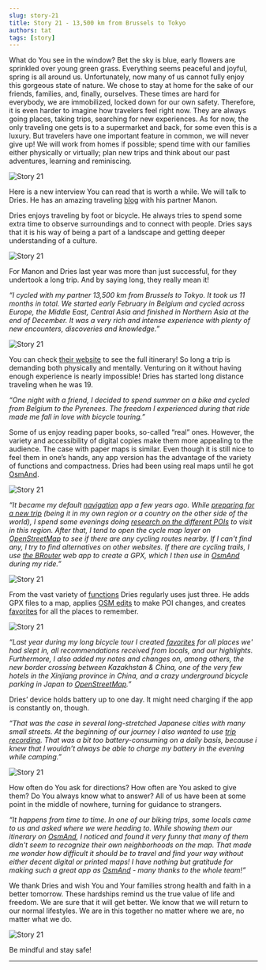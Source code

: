 ```yaml
---
slug: story-21
title: Story 21 - 13,500 km from Brussels to Tokyo
authors: tat
tags: [story]
---
```


What do You see in the window? Bet the sky is blue, early flowers are sprinkled over young green grass. Everything seems peaceful and joyful, spring is all around us. Unfortunately, now many of us cannot fully enjoy this gorgeous state of nature. We chose to stay at home for the sake of our friends, families, and, finally, ourselves. These times are hard for everybody, we are immobilized, locked down for our own safety. Therefore, it is even harder to imagine how travelers feel right now. They are always going places, taking trips, searching for new experiences. As for now, the only traveling one gets is to a supermarket and back, for some even this is a luxury. But travelers have one important feature in common, we will never give up! We will work from homes if possible; spend time with our families either physically or virtually; plan new trips and think about our past adventures, learning and reminiscing.

![Story 21](./1.jpeg)

<!--truncate-->

Here is a new interview You can read that is worth a while. We will talk to Dries. He has an amazing traveling <a href="https://roadtotherisingsun.be/blog.html"> blog</a> with his partner Manon.

Dries enjoys traveling by foot or bicycle. He always tries to spend some extra time to observe surroundings and to connect with people. Dries says that it is his way of being a part of a landscape and getting deeper understanding of a culture.

![Story 21](./2.jpeg)

For Manon and Dries last year was more than just successful, for they undertook a long trip. And by saying long, they really mean it!

_“I cycled with my partner 13,500 km from Brussels to Tokyo. It took us 11 months in total. We started early February in Belgium and cycled across Europe, the Middle East, Central Asia and finished in Northern Asia at the end of December. It was a very rich and intense experience with plenty of new encounters, discoveries and knowledge.”_

![Story 21](./3.jpg)

You can check <a href="http://roadtotherisingsun.be"> their website</a> to see the full itinerary! So long a trip is demanding both physically and mentally. Venturing on it without having enough experience is nearly impossible! Dries has started long distance traveling when he was 19.

_“One night with a friend, I decided to spend summer on a bike and cycled from Belgium to the Pyrenees. The freedom I experienced during that ride made me fall in love with bicycle touring.”_

Some of us enjoy reading paper books, so-called “real” ones. However, the variety and accessibility of digital copies make them more appealing to the audience. The case with paper maps is similar. Even though it is still nice to feel them in one’s hands, any app version has the advantage of the variety of functions and compactness. Dries had been using real maps until he got <a href="https://osmand.net/">OsmAnd</a>.

![Story 21](./5.jpeg)

_“It became my default <a href="https://osmand.net/docs/user/navigation/"> navigation</a> app a few years ago. While <a href="https://osmand.net/docs/user/plan-route/"> preparing for a new trip</a> (being it in my own region or a country on the other side of the world), I spend some evenings doing <a href="https://osmand.net/docs/user/map/point-layers-on-map#points-of-interest-poi"> research on the different POIs</a> to visit in this region. After that, I tend to open the cycle map layer on <a href="https://www.openstreetmap.org/"> OpenStreetMap</a> to see if there are any cycling routes nearby. If I can't find any, I try to find alternatives on other websites. If there are cycling trails, I use <a href="https://osmand.net/docs/user/plan-route/travel-guides#prepare-the-files"> the BRouter</a> web app to create a GPX, which I then use in <a href="https://osmand.net/">OsmAnd</a> during my ride.”_

![Story 21](./6.jpg)

From the vast variety of <a href="https://osmand.net/docs/user/">functions</a> Dries regularly uses just three. He adds GPX files to a map, applies <a href="https://osmand.net/docs/user/plugins/osm-editing"> OSM edits</a> to make POI changes, and creates <a href="https://osmand.net/docs/user/personal/favorites"> favorites</a> for all the places to remember.

![Story 21](./7.jpg)

_“Last year during my long bicycle tour I created <a href="https://osmand.net/docs/user/personal/favorites"> favorites</a> for all places we' had slept in, all recommendations received from locals, and our highlights. Furthermore, I also added my notes and changes on, among others, the new border crossing between Kazakhstan & China, one of the very few hotels in the Xinjiang province in China, and a crazy underground bicycle parking in Japan to <a href="https://www.openstreetmap.org/">OpenStreetMap</a>.”_

Dries’ device holds battery up to one day. It might need charging if the app is constantly on, though.

_“That was the case in several long-stretched Japanese cities with many small streets. At the beginning of our journey I also wanted to use <a href="https://osmand.net/docs/user/plugins/trip-recording"> trip recording</a>. That was a bit too battery-consuming on a daily basis, because i knew that I wouldn’t always be able to charge my battery in the evening while camping.”_

![Story 21](./8.jpg)

How often do You ask for directions? How often are You asked to give them? Do You always know what to answer? All of us have been at some point in the middle of nowhere, turning for guidance to strangers.

_“It happens from time to time. In one of our biking trips, some locals came to us and asked where we were heading to. While showing them our itinerary on <a href="https://osmand.net/">OsmAnd</a>, I noticed and found it very funny that many of them didn't seem to recognize their own neighborhoods on the map. That made me wonder how difficult it should be to travel and find your way without either decent digital or printed maps! I have nothing but gratitude for making such a great app as <a href="https://osmand.net/">OsmAnd</a> - many thanks to the whole team!”_

We thank Dries and wish You and Your families strong health and faith in a better tomorrow. These hardships remind us the true value of life and freedom. We are sure that it will get better. We know that we will return to our normal lifestyles. We are in this together no matter where we are, no matter what we do.

![Story 21](./10.jpeg)

Be mindful and stay safe!
_________________________________________________

<LinksSocial/>
<LinksTelegram/>

<AndroidStore/>
<AppleStore/>